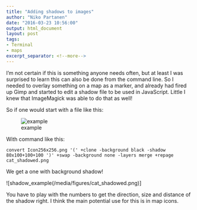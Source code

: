 ```yaml
---
title: "Adding shadows to images"
author: "Niko Partanen"
date: "2016-03-23 10:56:00"
output: html_document
layout: post
tags:
- Terminal
- maps
excerpt_separator: <!--more-->
---
```


I'm not certain if this is something anyone needs often, but at least I was surprised to learn this can also be done from the command line. So I needed to overlay something on a map as a marker, and already had fired up Gimp and started to edit a shadow file to be used in JavaScript. Little I knew that ImageMagick was able to do that as well!  <!--more-->

So if one would start with a file like this:

![example](https://upload.wikimedia.org/wikipedia/commons/2/29/Icon256x256.png)

With command like this:

    convert Icon256x256.png '(' +clone -background black -shadow 80x100+100+100 ')' +swap -background none -layers merge +repage cat_shadowed.png

We get a one with background shadow!

![shadow_example(/media/figures/cat_shadowed.png)]

You have to play with the numbers to get the direction, size and distance of the shadow right. I think the main potential use for this is in map icons.
